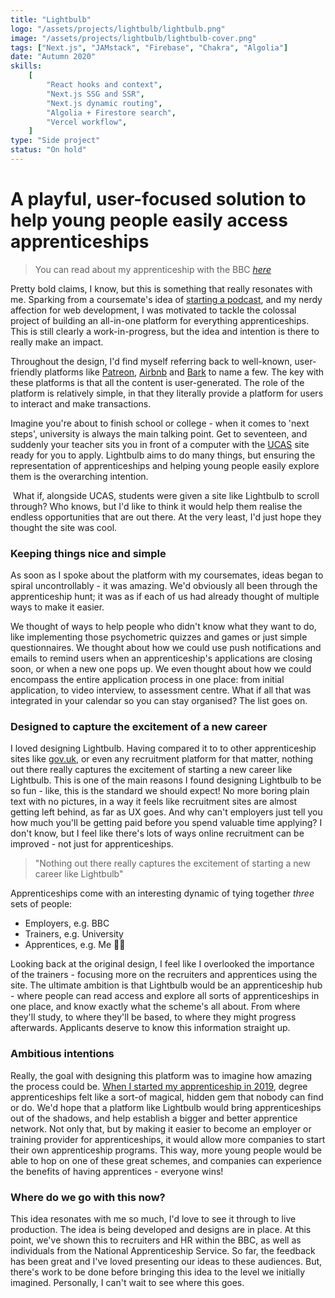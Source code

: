 ```yaml
---
title: "Lightbulb"
logo: "/assets/projects/lightbulb/lightbulb.png"
image: "/assets/projects/lightbulb/lightbulb-cover.png"
tags: ["Next.js", "JAMstack", "Firebase", "Chakra", "Algolia"]
date: "Autumn 2020"
skills:
    [
        "React hooks and context",
        "Next.js SSG and SSR",
        "Next.js dynamic routing",
        "Algolia + Firestore search",
        "Vercel workflow",
    ]
type: "Side project"
status: "On hold"
---
```


# A playful, user-focused solution to help young people easily access apprenticeships

> You can read about my apprenticeship with the BBC _[here](/bbc)_

Pretty bold claims, I know, but this is something that really resonates with me. Sparking from a coursemate's idea of [starting a podcast](https://www.youtube.com/channel/UCeXJwS1pMeH9sI6Mi_Sc7tQ "Check out the Lightbulb YouTube channel"), and my nerdy affection for web development, I was motivated to tackle the colossal project of building an all-in-one platform for everything apprenticeships. This is still clearly a work-in-progress, but the idea and intention is there to really make an impact.

Throughout the design, I'd find myself referring back to well-known, user-friendly platforms like [Patreon](https://www.patreon.com/ "Go to Patreon"), [Airbnb](https://www.airbnb.co.uk "Go to Airbnb") and [Bark](https://www.bark.com "Go to Bark") to name a few. The key with these platforms is that all the content is user-generated. The role of the platform is relatively simple, in that they literally provide a platform for users to interact and make transactions.

<Picture
	pic="/assets/projects/lightbulb/home.png"
	caption="The homepage lets users jump straight in."
	alt="Lightbulb screenshot"
/>

Imagine you're about to finish school or college - when it comes to 'next steps', university is always the main talking point. Get to seventeen, and suddenly your teacher sits you in front of a computer with the [UCAS](https://www.ucas.com/ "Go to UCAS") site ready for you to apply. Lightbulb aims to do many things, but ensuring the representation of apprenticeships and helping young people easily explore them is the overarching intention.

&nbsp;<StandoutText>What if,</StandoutText> alongside UCAS, students were given a site like Lightbulb to scroll through? Who knows, but I'd like to think it would help them realise the endless opportunities that are out there. At the very least, I'd just hope they thought the site was cool.

### Keeping things nice and simple

As soon as I spoke about the platform with my coursemates, ideas began to spiral uncontrollably - <StandoutText>it was amazing.</StandoutText> We'd obviously all been through the apprenticeship hunt; it was as if each of us had already thought of multiple ways to make it easier.

We thought of ways to help people who didn't know what they want to do, like implementing those psychometric quizzes and games or just simple questionnaires. We thought about how we could use push notifications and emails to remind users when an apprenticeship's applications are closing soon, or when a new one pops up. We even thought about how we could encompass the entire application process in one place: from initial application, to video interview, to assessment centre. What if all that was integrated in your calendar so you can stay organised? The list goes on.

<Picture
	pic="/assets/projects/lightbulb/bro-eng.png"
	caption="Focused on making apprenticeships look exciting"
	alt="Lightbulb screenshot"
/>

### Designed to capture the excitement of a new career

I loved designing Lightbulb. Having compared it to to other apprenticeship sites like [gov.uk](https://www.gov.uk/apply-apprenticeship "Go to gov.uk"), or even any recruitment platform for that matter, nothing out there really captures the excitement of starting a new career like Lightbulb. This is one of the main reasons I found designing Lightbulb to be so fun - like, this is the standard we should expect! No more boring plain text with no pictures, in a way it feels like recruitment sites are almost getting left behind, as far as UX goes. And why can't employers just tell you how much you'll be getting paid before you spend valuable time applying? I don't know, but I feel like there's lots of ways online recruitment can be improved - not just for apprenticeships.

> "Nothing out there really captures the excitement of starting a new career like Lightbulb"

Apprenticeships come with an interesting dynamic of tying together _three_ sets of people:

-   Employers, e.g. BBC
-   Trainers, e.g. University
-   Apprentices, e.g. Me 👋🏼

Looking back at the original design, I feel like I overlooked the importance of the trainers - focusing more on the recruiters and apprentices using the site. The ultimate ambition is that Lightbulb would be an apprenticeship hub - where people can read access and explore all sorts of apprenticeships in one place, and know exactly what the scheme's all about. From where they'll study, to where they'll be based, to where they might progress afterwards. Applicants deserve to know this information straight up.

### Ambitious intentions

Really, the goal with designing this platform was to imagine how amazing the process could be. [When I started my apprenticeship in 2019](/bbc "Read about my apprenticeship"), degree apprenticeships felt like a sort-of magical, hidden gem that nobody can find or do. We'd hope that a platform like Lightbulb would bring apprenticeships out of the shadows, and help establish a bigger and better apprentice network. Not only that, but by making it easier to become an employer or training provider for apprenticeships, it would allow more companies to start their own apprenticeship programs. This way, more young people would be able to hop on one of these great schemes, and companies can experience the benefits of having apprentices - <StandoutText>everyone wins!</StandoutText>

<Picture
	pic="/assets/projects/lightbulb/search.png"
	caption="Simple search results, visually displayed on the map."
	alt="Lightbulb screenshot"
/>

### Where do we go with this now?

This idea resonates with me so much, I'd love to see it through to live production. The idea is being developed and designs are in place. At this point, we've shown this to recruiters and HR within the BBC, as well as individuals from the National Apprenticeship Service. So far, the feedback has been great and I've loved presenting our ideas to these audiences. But, there's work to be done before bringing this idea to the level we initially imagined. Personally, I can't wait to see where this goes.
